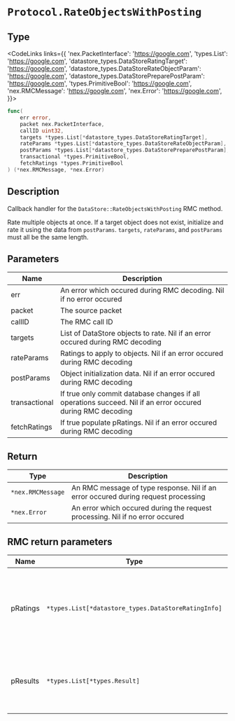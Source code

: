 
# `Protocol.RateObjectsWithPosting`

## Type
[comment]: <> (This is broken. See component for more details)
<CodeLinks links={{
	'nex.PacketInterface': 'https://google.com',
	'types.List': 'https://google.com',
	'datastore_types.DataStoreRatingTarget': 'https://google.com',
	'datastore_types.DataStoreRateObjectParam': 'https://google.com',
	'datastore_types.DataStorePreparePostParam': 'https://google.com',
	'types.PrimitiveBool': 'https://google.com',
	'nex.RMCMessage': 'https://google.com',
	'nex.Error': 'https://google.com',
}}>
```go
func(
	err error,
	packet nex.PacketInterface,
	callID uint32,
	targets *types.List[*datastore_types.DataStoreRatingTarget],
	rateParams *types.List[*datastore_types.DataStoreRateObjectParam],
	postParams *types.List[*datastore_types.DataStorePreparePostParam],
	transactional *types.PrimitiveBool,
	fetchRatings *types.PrimitiveBool
) (*nex.RMCMessage, *nex.Error)
```
</CodeLinks>

## Description
Callback handler for the `DataStore::RateObjectsWithPosting` RMC method.

Rate multiple objects at once. If a target object does not exist, initialize and rate it using the data from `postParams`. `targets`, `rateParams`, and `postParams` must all be the same length.

## Parameters
| Name          | Description                                                                                                 |
| ------------- | ----------------------------------------------------------------------------------------------------------- |
| err           | An error which occured during RMC decoding. Nil if no error occured                                         |
| packet        | The source packet                                                                                           |
| callID        | The RMC call ID                                                                                             |
| targets       | List of DataStore objects to rate. Nil if an error occured during RMC decoding                              |
| rateParams    | Ratings to apply to objects. Nil if an error occured during RMC decoding                                    |
| postParams    | Object initialization data. Nil if an error occured during RMC decoding                                     |
| transactional | If true only commit database changes if all operations succeed. Nil if an error occured during RMC decoding |
| fetchRatings  | If true populate pRatings. Nil if an error occured during RMC decoding                                      |

## Return
| Type                                                                  | Description                                                                        |
| --------------------------------------------------------------------- | ---------------------------------------------------------------------------------- |
| <CodeLink href="/docs/nex-go/RMCMessage">`*nex.RMCMessage`</CodeLink> | An RMC message of type response. Nil if an error occured during request processing |
| <CodeLink href="/docs/nex-go/Error">`*nex.Error`</CodeLink>           | An error which occured during the request processing. Nil if no error occured      |

## RMC return parameters
| Name     | Type                                                                                                    | Description                                                                         |
| -------- | ------------------------------------------------------------------------------------------------------- | ----------------------------------------------------------------------------------- |
| pRatings | <CodeLink href="/docs/nex-go/types/List">`*types.List[*datastore_types.DataStoreRatingInfo]`</CodeLink> | New rating values for the requested objects. Only populated if fetchRatings is true |
| pResults | <CodeLink href="/docs/nex-go/types/Result">`*types.List[*types.Result]`</CodeLink>                      | The result of each operation. Only populated if transactional is false              |

[comment]: <> (The above `types.Result` does not have a valid link. Need to fix this)
